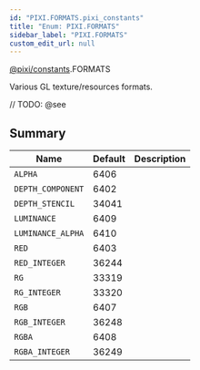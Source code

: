 ```yaml
---
id: "PIXI.FORMATS.pixi_constants"
title: "Enum: PIXI.FORMATS"
sidebar_label: "PIXI.FORMATS"
custom_edit_url: null
---
```


[@pixi/constants](../modules/pixi_constants).FORMATS


Various GL texture/resources formats.



// TODO: @see

        

## Summary
| Name                         | Default | Description |
| ---------------------------- | ------- | ----------- |
| <code>ALPHA</code>           | 6406    |             |
| <code>DEPTH_COMPONENT</code> | 6402    |             |
| <code>DEPTH_STENCIL</code>   | 34041   |             |
| <code>LUMINANCE</code>       | 6409    |             |
| <code>LUMINANCE_ALPHA</code> | 6410    |             |
| <code>RED</code>             | 6403    |             |
| <code>RED_INTEGER</code>     | 36244   |             |
| <code>RG</code>              | 33319   |             |
| <code>RG_INTEGER</code>      | 33320   |             |
| <code>RGB</code>             | 6407    |             |
| <code>RGB_INTEGER</code>     | 36248   |             |
| <code>RGBA</code>            | 6408    |             |
| <code>RGBA_INTEGER</code>    | 36249   |             |

    